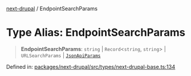 [next-drupal](../globals.mdx) / EndpointSearchParams

# Type Alias: EndpointSearchParams

> **EndpointSearchParams**: `string` \| `Record`\<`string`, `string`\> \| `URLSearchParams` \| [`JsonApiParams`](JsonApiParams.mdx)

Defined in: [packages/next-drupal/src/types/next-drupal-base.ts:134](https://github.com/chapter-three/next-drupal/blob/f82409096888c944dd3eff45bf555062558ddd42/packages/next-drupal/src/types/next-drupal-base.ts#L134)
